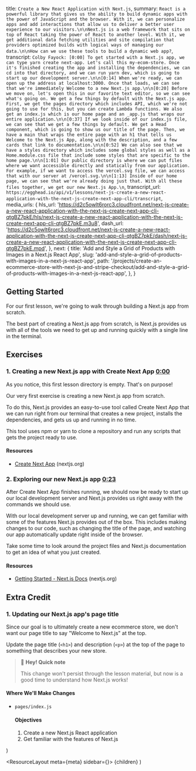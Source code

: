   title: `Create a New React Application with Next.js`,
  summary: `React is a powerful library that gives us the ability to build dynamic apps with the power of JavaScript and the browser. With it, we can personalize apps and add interactions that allow us to deliver a better user experience to our visitors.\n\nNext.js is a web framework that sits on top of React taking the power of React to another level. With it, we get additional data fetching utilities and site compilation that providers optimized builds with logical ways of managing our data.\n\nHow can we use these tools to build a dynamic web app?`,
  transcript: `Colby Fayock: [0:00] To get started with a Next.js app, we can type yarn create next-app. Let's call this my-ecom-store. Once it's finished creating the app and installing the dependencies, we can cd into that directory, and we can run yarn dev, which is going to start up our development server.\n\n[0:14] When we're ready, we can open up the address at localhost:3000. Once that loads, we can see that we're immediately Welcome to a new Next.js app.\n\n[0:20] Before we move on, let's open this in our favorite text editor, so we can see what's going on. We get a few things by default with the Next.js app. First, we get the pages directory which includes API, which we're not going to use for this, but you can create Lambda functions. We also get an index.js which is our home page and an _app.js that wraps our entire application.\n\n[0:37] If we look inside of our index.js file, we can see that we get a few things by default. We get a Head component, which is going to show us our title of the page. Then, we have a main that wraps the entire page with an h1 that tells us Welcome to the Next.js App, along with the description, and a few cards that link to documentation.\n\n[0:52] We can also see that we have a styles directory which includes some global styles as well as a Home.module.css file that include some styles that are specific to the home page.\n\n[1:01] Our public directory is where we can put files where we want accessible directly and statically from our application. For example, if we want to access the vercel.svg file, we can access that with our server at /vercel.svg.\n\n[1:13] Inside of our home page, we can see that we're already doing just that. With all these files together, we get our new Next.js App.\n`,
  transcript_url: `https://egghead.io/api/v1/lessons/next-js-create-a-new-react-application-with-the-next-js-create-next-app-cli/transcript`,
  media_urls: {
    hls_url:
      'https://d2c5owlt6rorc3.cloudfront.net/next-js-create-a-new-react-application-with-the-next-js-create-next-app-cli-qtgBZ7pkE/hls/next-js-create-a-new-react-application-with-the-next-js-create-next-app-cli-qtgBZ7pkE.m3u8',
    dash_url:
      'https://d2c5owlt6rorc3.cloudfront.net/next-js-create-a-new-react-application-with-the-next-js-create-next-app-cli-qtgBZ7pkE/dash/next-js-create-a-new-react-application-with-the-next-js-create-next-app-cli-qtgBZ7pkE.mpd',
  },
  next: {
    title:
      'Add and Style a Grid of Products with Images in a Next.js React App',
    slug: 'add-and-style-a-grid-of-products-with-images-in-a-next-js-react-app',
    path:
      '/projects/create-an-ecommerce-store-with-next-js-and-stripe-checkout/add-and-style-a-grid-of-products-with-images-in-a-next-js-react-app',
  },
}

## Getting Started

For our first lesson, we're going to walk through building a Next.js app from scratch.

The best part of creating a Next.js app from scratch, is Next.js provides us with all of the tools we need to get up and running quickly with a single line in the terminal.

## Exercises

### 1. Creating a new Next.js app with Create Next App [0:00](0:00)

As you notice, this first lesson directory is empty. That's on purpose!

Our very first exercise is creating a new Next.js app from scratch.

To do this, Next.js provides an easy-to-use tool called Create Next App that we can run right from our terminal that creates a new project, installs the dependencies, and gets us up and running in no time.

This tool uses npm or yarn to clone a repository and run any scripts that gets the project ready to use.

#### Resources

- [Create Next App](https://nextjs.org/docs/api-reference/create-next-app) (nextjs.org)

### 2. Exploring our new Next.js app [0:23](0:23)

After Create Next App finishes running, we should now be ready to start up our local development server and Next.js provides us right away with the commands we should use.

With our local development server up and running, we can get familiar with some of the features Next.js provides out of the box. This includes making changes to our code, such as changing the title of the page, and watching our app automatically update right inside of the browser.

Take some time to look around the project files and Next.js documentation to get an idea of what you just created.

#### Resources

- [Getting Started - Next.js Docs](https://nextjs.org/docs/getting-started) (nextjs.org)

## Extra Credit

### 1. Updating our Next.js app's page title

Since our goal is to ultimately create a new ecommerce store, we don't want our page title to say "Welcome to Next.js" at the top.

Update the page title (`<h1>`) and description (`<p>`) at the top of the page to something that describes your new store.

> 👋 **Hey! Quick note**
>
> This change won't persist through the lesson material, but now is a good time to understand how Next.js works!

#### Where We'll Make Changes

- `pages/index.js`


  <div>
    <h4 className="font-bold text-lg">Objectives</h4>
    <div className="prose leading-tight">
      <ol>
        <li>Create a new Next.js React application</li>
        <li>Get familiar with the features of Next.js</li>
      </ol>
    </div>
  </div>
)

  <ResourceLayout meta={meta} sidebar={<Sidebar />}>
    {children}
  </ResourceLayout>
)
